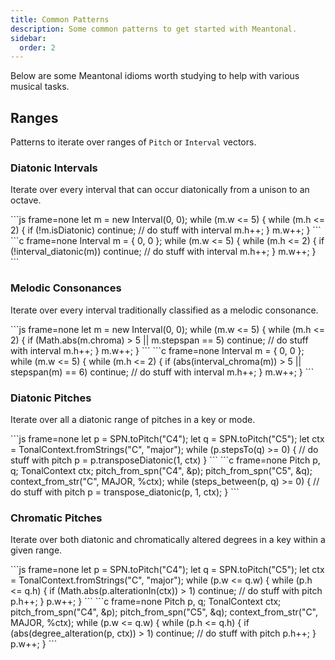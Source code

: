 ```yaml
---
title: Common Patterns
description: Some common patterns to get started with Meantonal.
sidebar:
  order: 2
---
```



Below are some Meantonal idioms worth studying to help with various musical tasks.

## Ranges

Patterns to iterate over ranges of `Pitch` or `Interval` vectors.

### Diatonic Intervals

Iterate over every interval that can occur diatonically from a unison to an octave.

<Tabs>
  <TabItem label="JavaScript">
```js frame=none
let m = new Interval(0, 0);
while (m.w <= 5) {
    while (m.h <= 2) {
        if (!m.isDiatonic)
            continue;
        // do stuff with interval
        m.h++;
    }
    m.w++;
}
```
  </TabItem>
  <TabItem label="C">
```c frame=none
Interval m = { 0, 0 };
while (m.w <= 5) {
    while (m.h <= 2) {
        if (!interval_diatonic(m))
            continue;
        // do stuff with interval
        m.h++;
    }
    m.w++;
}
```
  </TabItem>
</Tabs>

### Melodic Consonances

Iterate over every interval traditionally classified as a melodic consonance.

<Tabs>
  <TabItem label="JavaScript">
```js frame=none
let m = new Interval(0, 0);
while (m.w <= 5) {
    while (m.h <= 2) {
        if (Math.abs(m.chroma) > 5 || m.stepspan == 5)
            continue;
        // do stuff with interval
        m.h++;
    }
    m.w++;
}
```
  </TabItem>
  <TabItem label="C">
```c frame=none
Interval m = { 0, 0 };
while (m.w <= 5) {
    while (m.h <= 2) {
        if (abs(interval_chroma(m)) > 5 || stepspan(m) == 6)
            continue;
        // do stuff with interval
        m.h++;
    }
    m.w++;
}
```
  </TabItem>
</Tabs>

### Diatonic Pitches

Iterate over all a diatonic range of pitches in a key or mode.

<Tabs>
  <TabItem label="JavaScript">
```js frame=none
let p = SPN.toPitch("C4");
let q = SPN.toPitch("C5");
let ctx = TonalContext.fromStrings("C", "major");
while (p.stepsTo(q) >= 0) {
    // do stuff with pitch
    p = p.transposeDiatonic(1, ctx)
}
```
  </TabItem>
  <TabItem label="C">
```c frame=none
Pitch p, q;
TonalContext ctx;
pitch_from_spn("C4", &p);
pitch_from_spn("C5", &q);
context_from_str("C", MAJOR, %ctx);
while (steps_between(p, q) >= 0) {
    // do stuff with pitch
    p = transpose_diatonic(p, 1, ctx);
}
```
  </TabItem>
</Tabs>

### Chromatic Pitches

Iterate over both diatonic and chromatically altered degrees in a key within a given range.

<Tabs>
  <TabItem label="JavaScript">
```js frame=none
let p = SPN.toPitch("C4");
let q = SPN.toPitch("C5");
let ctx = TonalContext.fromStrings("C", "major");
while (p.w <= q.w) {
    while (p.h <= q.h) {
        if (Math.abs(p.alterationIn(ctx)) > 1)
            continue;
        // do stuff with pitch
        p.h++;
    }
    p.w++;
}
```
  </TabItem>
  <TabItem label="C">
```c frame=none
Pitch p, q;
TonalContext ctx;
pitch_from_spn("C4", &p);
pitch_from_spn("C5", &q);
context_from_str("C", MAJOR, %ctx);
while (p.w <= q.w) {
    while (p.h <= q.h) {
        if (abs(degree_alteration(p, ctx)) > 1)
            continue;
        // do stuff with pitch
        p.h++;
    }
    p.w++;
}
```
  </TabItem>
</Tabs>
